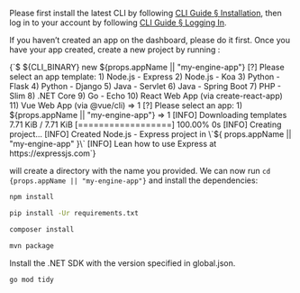 
<Conditional if={!props.noCliSetup}>

Please first install the latest CLI by following [CLI Guide § Installation](/sdk/engine/cli/#installation), then log in to your account by following [CLI Guide § Logging In](/sdk/engine/cli/#logging-in).

</Conditional>

If you haven’t created an app on the dashboard, please do it first. Once you have your app created, create a new project by running <Command suffix=" new" />:

<CodeBlock>
  {`$ ${CLI_BINARY} new ${props.appName || "my-engine-app"}
[?] Please select an app template:
 1) Node.js - Express
 2) Node.js - Koa
 3) Python - Flask
 4) Python - Django
 5) Java - Servlet
 6) Java - Spring Boot
 7) PHP - Slim
 8) .NET Core
 9) Go - Echo
 10) React Web App (via create-react-app)
 11) Vue Web App (via @vue/cli)
 => 1
[?] Please select an app:
 1) ${props.appName || "my-engine-app"}
 => 1
[INFO] Downloading templates 7.71 KiB / 7.71 KiB [==================] 100.00% 0s
[INFO] Creating project...
[INFO] Created Node.js - Express project in \`${
    props.appName || "my-engine-app"
  }\`
[INFO] Lean how to use Express at https://expressjs.com`}
</CodeBlock>

<p>
  <Command suffix=" new" /> will create a directory with the name you provided.
  We can now run <code>cd {props.appName || "my-engine-app"}</code> and install
  the dependencies:
</p>

<EngineRuntimes only={props.only}>
<TabItem value='nodejs'>

```sh
npm install
```

</TabItem>
<TabItem value='python'>

```sh
pip install -Ur requirements.txt
```

</TabItem>
<TabItem value='php'>

```sh
composer install
```

</TabItem>
<TabItem value='java'>

```sh
mvn package
```

</TabItem>
<TabItem value='dotnet'>

Install the .NET SDK with the version specified in global.json.

</TabItem>
<TabItem value='go'>

```sh
go mod tidy
```

</TabItem>
</EngineRuntimes>
